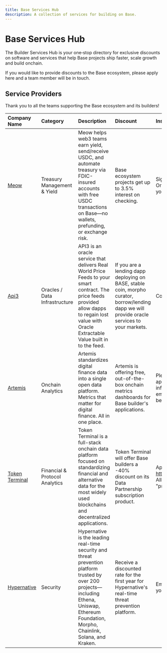 ```yaml
---
title: Base Services Hub
description: A collection of services for building on Base.
---
```


# Base Services Hub

The Builder Services Hub is your one‑stop directory for exclusive discounts on
software and services that help Base projects ship faster, scale growth and
build onchain.

If you would like to provide discounts to the Base ecosystem, please apply here
and a team member will be in touch.

## Service Providers

Thank you to all the teams supporting the Base ecosystem and its builders!

| Company Name                                 | Category                       | Description                                                                                                                                                                                          | Discount                                                                                                                                       | Instructions for Redemption                                                                                                                                                 |
| :------------------------------------------- | :----------------------------- | :--------------------------------------------------------------------------------------------------------------------------------------------------------------------------------------------------- | :--------------------------------------------------------------------------------------------------------------------------------------------- | :-------------------------------------------------------------------------------------------------------------------------------------------------------------------------- |
| [Meow](http://meow.com)                      | Treasury Management & Yield    | Meow helps web3 teams earn yield, send/receive USDC, and automate treasury via FDIC-insured accounts with free USDC transactions on Base—no wallets, prefunding, or exchange risk.                   | Base ecosystem projects get up to 3.5% interest on checking.                                                                                   | Sign up via here <br/> Or list “Base Ecosystem” under “How did you hear about us?” during signup                                                                            |
| [Api3](https://www.api3.org/)                | Oracles / Data Infrastructure  | API3 is an oracle service that delivers Real World Price Feeds to your smart contract. The price feeds provided allow dapps to regain lost value with Oracle Extractable Value built in to the feed. | If you are a lending dapp deploying on BASE, stable coin, morpho curator, borrow/lending dapp we will provide oracle services to your markets. | Contact : http://t.me/billyjitsu or apply here                                                                                                                              |
| [Artemis](http://artemis.xyz)                | Onchain Analytics              | Artemis standardizes digital finance data into a single open data platform. Metrics that matter for digital finance. All in one place.                                                               | Artemis is offering free, out-of-the-box onchain metrics dashboards for Base builder's applications.                                           | Please fill out this Google Form with your application metadata and contract information. Artemis will contact your email once your application dashboard has been created. |
| [Token Terminal](https://tokenterminal.com/) | Financial & Protocol Analytics | Token Terminal is a full-stack onchain data platform focused on standardizing financial and alternative data for the most widely used blockchains and decentralized applications.                    | Token Terminal will offer Base builders a -40% discount on its Data Partnership subscription product.                                          | Apply here https://tokenterminal.com/explorer/listings. <br/> All Base builders will need to submit a "proof of deployment on Base".                                        |
| [Hypernative](https://www.hypernative.io/)   | Security                       | Hypernative is the leading real-time security and threat prevention platform trusted by over 200 projects—including Ethena, Uniswap, Ethereum Foundation, Morpho, Chainlink, Solana, and Kraken.     | Receive a discounted rate for the first year for Hypernative's real-time threat prevention platform.                                           | Email marshall@hypernative.io to begin your trial and claim your offer.                                                                                                     |
